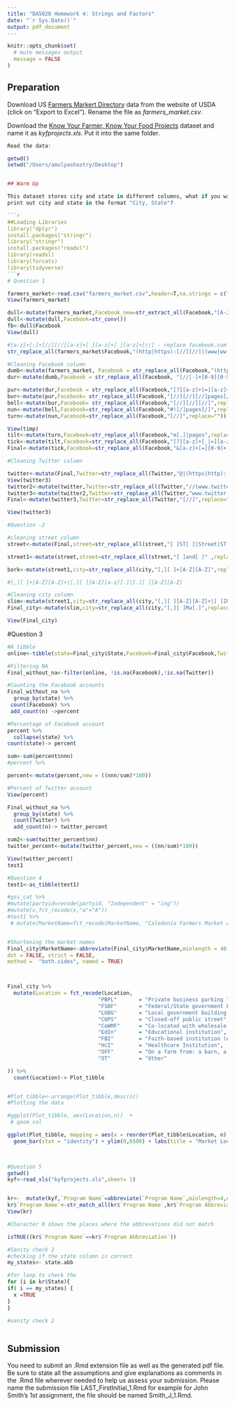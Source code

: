```yaml
---
title: "DA5020 Homework 4: Strings and Factors"
date: "`r Sys.Date()`"
output: pdf_document
---
```


```r
knitr::opts_chunk$set(
  # mute messages output
  message = FALSE
)
```

## Preparation

Download US [Farmers Markert Directory](https://www.ams.usda.gov/local-food-directories/farmersmarkets) data from the website of USDA (click on "Export to Excel"). Rename the file as _farmers_market.csv_.

Download the [Know Your Farmer, Know Your Food Projects](https://catalog.data.gov/dataset/know-your-farmer-know-your-food-projects) dataset and name it as _kyfprojects.xls_. Put it into the same folder.


```r


Read the data:

getwd()
setwd("/Users/amulyashastry/Desktop")


## Warm Up

This dataset stores city and state in different columns, what if you want to
print out city and state in the format "City, State"?

```r

##Loading Libraries
library("dplyr")
install.packages("stringr")
library("stringr")
install.packages("readxl")
library(readxl)
library(forcats)
library(tidyverse)
```r


# Question 1

farmers_market<-read.csv("farmers_market.csv",header=T,na.strings = c("",NA))
View(farmers_market)

dull<-mutate(farmers_market,Facebook_new=str_extract_all(Facebook,"[A-Z|0-9][a-z|0-9|A-Z][a-z|A-Z]+-*|^[0-9][0-9]|[a-z]+[:space:]|-|[A-Z]"))
dull<-mutate(dull,Facebook=str_conv())
fb<-dull$Facebook
View(dull)

#[a-z]+[:]+[//][//][a-z]+[.][a-z]+[.][a-z]+[//] - replace facebook.com
str_replace_all(farmers_market$Facebook,"(http|https):[//][//]|(www|ww|m).(f|F)acebook.com[/]",replace="")

#Cleaning Facebook column 
dumb<-mutate(farmers_market, Facebook = str_replace_all(Facebook,"(https|http|www|ww|Facebook|facebook)(|:|.).(com| |)",replace=""))
dur<-mutate(dumb,Facebook = str_replace_all(Facebook, "[//|-]+[0-9][0-9][0-9][0-9][0-9]+",replace=""))

pur<-mutate(dur,Facebook = str_replace_all(Facebook,"[?][a-z]+[=][a-z]+|[&][a-z]+[=][a-z]+[_][a-z]+",replace=""))
bur<-mutate(pur,Facebook= str_replace_all(Facebook,"[//][//][//]pages[/]",replace=""))
bell<-mutate(bur,Facebook= str_replace_all(Facebook,"[//][//][//]",replace=""))
nun<-mutate(bell,Facebook=str_replace_all(Facebook,"#![/]pages[/]",replace=""))
turn<-mutate(nun,Facebook=str_replace_all(Facebook,"[//]",replace=""))

View(timp)
tilt<-mutate(turn,Facebook=str_replace_all(Facebook,"m[.]|pages",replace=""))
tick<-mutate(tilt,Facebook=str_replace_all(Facebook,"[?][a-z]+[_|=][a-z]+[=|&][a-z]+[&|=][a-z|0-9]+[.|_][a-z|0-9]+[=|.][a-z|.][a-z|0-9]+",replace=""))
Final<-mutate(tick,Facebook=str_replace_all(Facebook,"&[a-z]+[=][0-9]+[.][0-9]+[.]+[0-9]+",replace=""))

#Cleaning Twitter column 

twitter<-mutate(Final,Twitter=str_replace_all(Twitter,"@|(https|http):[//]+(www.[a-z]+.com|twitter.com|Twitter.com)[/]",replace=""))
View(twitter3)
twitter2<-mutate(twitter,Twitter=str_replace_all(Twitter,"//(www.twitter.com|twitter.com)",replace=""))
twitter3<-mutate(twitter2,Twitter=str_replace_all(Twitter,"www.twitter.com|twitter.com",replace=""))
Final<-mutate(twitter3,Twitter=str_replace_all(Twitter,"[//]",replace=""))

View(twitter3)
```



```r
#Question -2

#cleaning street column
street<-mutate(Final,street=str_replace_all(street,"[ ]ST[ ]|Street|ST[.]|St[.]|streets|StreetsStreets|[ ]ST[ ]|ST",replace="St"))

street1<-mutate(street,street=str_replace_all(street,"[ ]and[ ]" ,replace="&"))

bork<-mutate(street1,city=str_replace_all(city,"[,][ ]+[A-Z][A-Z]",replace=""))

#[,][ ]+[A-Z][A-Z]+|[,][ ][A-Z][a-z][.]|[.][ ][A-Z][A-Z]

#Cleaning city column
slim<-mutate(street1,city=str_replace_all(city,"[,][ ][A-Z][A-Z]+|[ ]IN|California|Texas|Idaho|MA|Florida|NM|[ ]ND",replace=""))
Final_city<-mutate(slim,city=str_replace_all(city,"[,][ ]Ma[.]",replace=""))

View(Final_city)

```

#Question 3
```r
#A tibble
online<-tibble(state=Final_city$State,Facebook=Final_city$Facebook,Twitter=Final_city$Twitter)

#Filtering NA
Final_without_na<-filter(online, !is.na(Facebook),!is.na(Twitter))

#Counting the Facebook accounts 
Final_without_na %>%
  group_by(state) %>%
 count(Facebook) %>%
 add_count(n) ->percent

#Percentage of Facebook account 
percent %>%
  collapse(state) %>%
count(state)-> percent

sum<-sum(percent$nnn)
#percent %>%

percent<-mutate(percent,new = ((nnn/sum)*100))

#Percent of Twitter account
View(percent)

Final_without_na %>%
  group_by(state) %>%
  count(Twitter) %>%
  add_count(n)-> twitter_percent

sum2<-sum(twitter_percent$nn)
twitter_percent<-mutate(twitter_percent,new = ((nn/sum)*100))

View(twitter_percent)
test1

````

```r

#Question 4
test1<-as_tibble(test1)

#gss_cat %>%
#mutate(partyid=recode(partyid, "Independent" = "ing"))
#mutate(x,fct_recode(x,"a"="A"))
#test1 %>%
 # mutate(MarketName=fct_recode(MarketName, "Caledonia Farmers Market Association - Danville" = "BUM"))


#Shortening the market names 
Final_city$MarketName<-abbreviate(Final_city$MarketName,minlength = 40, use.classes = TRUE,
dot = FALSE, strict = FALSE,
method =  "both.sides", named = TRUE)



Final_city %>% 
  mutate(Location = fct_recode(Location,
                             "PBPL"       = "Private business parking lot",
                             "FSBF"       = "Federal/State government building grounds",
                             "LGBG"       = "Local government building grounds",
                             "COPS"       = "Closed-off public street",
                             "CoWMF"      = "Co-located with wholesale market facility",
                             "EdIn"       = "Educational institution",
                             "FBI"        = "Faith-based institution (e.g., church, mosque, synagogue, temple)",
                             "HcI"        = "Healthcare Institution",
                             "OFF"        = "On a farm from: a barn, a greenhouse, a tent, a stand, etc",
                             "OT"         = "Other" 

)) %>%
  count(Location)-> Plot_tibble


#Plot_tibble<-arrange(Plot_tibble,desc(n))
#Plotting the data

#ggplot(Plot_tibble, aes(Location,n))  +
 # geom_col

ggplot(Plot_tibble, mapping = aes(x = reorder(Plot_tibble$Location, n), y = n)) + 
  geom_bar(stat = "identity") + ylim(0,6500) + labs(title = "Market Locations", subtitle = "32% listed, 68% not listed", x = "Location", y = "Number of Markets")

  
```
 
```r
#Question 5
getwd()
kyf<-read_xls("kyfprojects.xls",sheet= 1)


kr<-  mutate(kyf,`Program Name`=abbreviate(`Program Name`,minlength=4,use.classes=TRUE))
kr$`Program Name`<-str_match_all(kr$`Program Name`,kr$`Program Abbreviation`)
View(kr)

#Character 0 shows the places where the abbrevations did not match 

isTRUE((kr$`Program Name`==kr$`Program Abbreviation`))

#Sanity check 2 
#checking if the state column is correct
my_states<- state.abb

#for loop to check the 
for (i in kr$State){
if( i == my_states) {
  x =TRUE
}
}

#sanity check 2 



```



## Submission
You need to submit an .Rmd extension file as well as the generated pdf file. Be sure to state all the assumptions and give explanations as comments in the .Rmd file wherever needed to help us assess your submission. Please name the submission file LAST_FirstInitial_1.Rmd for example for John Smith's 1st assignment, the file should be named Smith_J_1.Rmd. 
